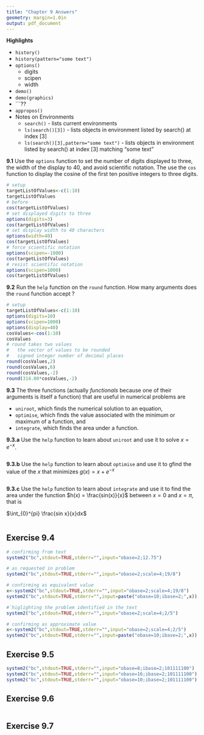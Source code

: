 ```yaml
---
title: "Chapter 9 Answers"
geometry: margin=1.0in
output: pdf_document
---
```

\pagenumbering{gobble}

__Highlights__

+ ```history()```
+ ```history(pattern="some text")```
+ ```options()```
    + digits
    + scipen
    + width
+ ```demo()```
+ ```demo(graphics)```
+ ```??
+ ```appropos()```
+ Notes on Environments
    +   ```search()``` - lists current environments
    +   ```ls(search()[3])``` - lists objects in environment listed by search() at index [3]
    +   ```ls(search()[3],pattern="some text")``` - lists objects in environment listed by search() at index [3] matching "some text"


__9.1__ Use the ```options``` function to set the number of digits displayed to three, the width of the display to 40, and avoid scientific notation.
The use the ```cos``` function to display the cosine of the first ten positive integers to three digits.

```r
# setup
targetListOfValues<-c(1:10)
targetListOfValues
# before
cos(targetListOfValues)
# set displayed digits to three
options(digits=3)
cos(targetListOfValues)
# set display width to 40 characters
options(width=40)
cos(targetListOfValues)
# force scientific notation
options(scipen=-1000)
cos(targetListOfValues)
# resist scientific notation
options(scipen=1000)
cos(targetListOfValues)
```

__9.2__ Run the ```help``` function on the ```round``` function.
How many arguments does the ```round``` function accept ?

```r
# setup
targetListOfValues<-c(1:10)
options(digits=10)
options(scipen=1000)
options(display=40)
cosValues<-cos(1:10)
cosValues
# round takes two values
#   the vector of values to be rounded
#   signed integer number of decimal places
round(cosValues,2)
round(cosValues,6)
round(cosValues,-2)
round(314.00*cosValues,-2)
```

__9.3__ The three functions (actually _functionals_ because one of their arguments is itself a function) that are useful in numerical problems are 

+   ```uniroot```, which finds the numerical solution to an equation, 
+   ```optimise```, which finds the value associated with the minimum or maximum of a function, and 
+   ```integrate```, which finds the area under a function.

__9.3.a__ Use the ```help``` function to learn about ```uniroot``` and use it to solve $x = e^{-x}$.


```r

```

__9.3.b__ Use the ```help``` function to learn about ```optimise``` and use it to gfind the value of the $x$ that minimizes $g(x) = x + e^{-x}$

```r

```

__9.3.c__ Use the ```help``` function to learn about ```integrate``` and use it to find the area under the function $h(x) = \frac{sin(x)}{x}$ between $x = 0$ and $x = \pi$, that is

$\int_{0}^{pi} \frac{sin x}{x}dx$

```r

```

## Exercise 9.4
```r
# confirming from text
system2("bc",stdout=TRUE,stderr="",input="obase=2;12.75")

# as requested in problem
system2("bc",stdout=TRUE,stderr="",input="obase=2;scale=4;19/8")

# confirming as equivalent value
x<-system2("bc",stdout=TRUE,stderr="",input="obase=2;scale=4;19/8")
system2("bc",stdout=TRUE,stderr="",input=paste("obase=10;ibase=2;",x))

#`higlighting the problem identified in the text
system2("bc",stdout=TRUE,stderr="",input="obase=2;scale=4;2/5")

# confirming as approximate value
x<-system2("bc",stdout=TRUE,stderr="",input="obase=2;scale=4;2/5")
system2("bc",stdout=TRUE,stderr="",input=paste("obase=10;ibase=2;",x))

```

## Exercise 9.5
```r
system2("bc",stdout=TRUE,stderr="",input="obase=8;ibase=2;101111100")
system2("bc",stdout=TRUE,stderr="",input="obase=16;ibase=2;101111100")
system2("bc",stdout=TRUE,stderr="",input="obase=10;ibase=2;101111100")
```

## Exercise 9.6
```r

```

## Exercise 9.7
```r

```

